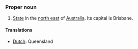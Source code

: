 ===Proper noun===
#[[State]] in the [[north east]] of [[Australia]]. Its capital is Brisbane.
====Translations====
*[[Dutch]]: Queensland